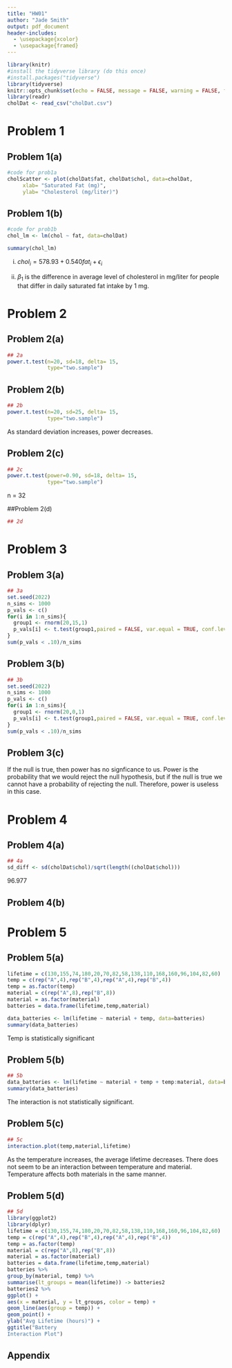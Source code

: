 ```yaml
---
title: "HW01"
author: "Jade Smith"
output: pdf_document
header-includes:
  - \usepackage{xcolor}
  - \usepackage{framed}
---
```


<!-- STUDENTS: change the "title" and "author" listed above
DO NOT EDIT THE SECTION BELOW -->
\colorlet{shadecolor}{gray!10}
```r
library(knitr)
#install the tidyverse library (do this once)
#install.packages("tidyverse")
library(tidyverse)
knitr::opts_chunk$set(echo = FALSE, message = FALSE, warning = FALSE, fig.width = 4, fig.height = 4, tidy = TRUE)
library(readr)
cholDat <- read_csv("cholDat.csv")
```
\newcommand{\hstart}{ \colorlet{shadecolor}{orange!20}
\begin{shaded} }
\newcommand{\hstop}{  \end{shaded} \colorlet{shadecolor}{gray!10}}
<!-- STUDENTS: DO NOT EDIT THE SECTION ABOVE 
start here, insert homework below -->

# Problem 1

## Problem 1(a)

\hstart

```r
#code for prob1a
cholScatter <- plot(cholDat$fat, cholDat$chol, data=cholDat,
     xlab= "Saturated Fat (mg)",
     ylab= "Cholesterol (mg/liter)")
```

\hstop

## Problem 1(b)

```r
#code for prob1b
chol_lm <- lm(chol ~ fat, data=cholDat)

```


\hstart

```r
summary(chol_lm)
```

(i) $chol_i = 578.93 + 0.540fat_i + \epsilon_i$  

(ii) $\beta_1$ is the difference in average level of cholesterol in mg/liter for people that differ in daily saturated fat intake by 1 mg.  


\hstop


# Problem 2

## Problem 2(a)

\hstart

```r
## 2a
power.t.test(n=20, sd=18, delta= 15,
             type="two.sample")
```


\hstop


## Problem 2(b)

\hstart


```r
## 2b
power.t.test(n=20, sd=25, delta= 15,
             type="two.sample")
```
As standard deviation increases, power decreases.  

\hstop

## Problem 2(c)

\hstart

```r
## 2c
power.t.test(power=0.90, sd=18, delta= 15,
             type="two.sample")
```
n = 32


\hstop


##Problem 2(d)


\hstart


```r
## 2d
```




\hstop

# Problem 3



## Problem 3(a)


\hstart

```r
## 3a
set.seed(2022)
n_sims <- 1000
p_vals <- c()
for(i in 1:n_sims){
  group1 <- rnorm(20,15,1) 
  p_vals[i] <- t.test(group1,paired = FALSE, var.equal = TRUE, conf.level = 0.90)$p.value
}
sum(p_vals < .10)/n_sims
```


\hstop

## Problem 3(b)


\hstart

```r
## 3b
set.seed(2022)
n_sims <- 1000
p_vals <- c()
for(i in 1:n_sims){
  group1 <- rnorm(20,0,1) 
  p_vals[i] <- t.test(group1,paired = FALSE, var.equal = TRUE, conf.level = 0.90)$p.value
}
sum(p_vals < .10)/n_sims
```


\hstop


## Problem 3(c)

\hstart

If the null is true, then power has no signficance to us. Power is the probability that we would reject the null hypothesis, but if the null is true we cannot have a probability of rejecting the null. Therefore, power is useless in this case.

\hstop

# Problem 4

## Problem 4(a)

\hstart


```r
## 4a
sd_diff <- sd(cholDat$chol)/sqrt(length((cholDat$chol)))
```
96.977

\hstop

## Problem 4(b)

\hstart



\hstop


# Problem 5

## Problem 5(a)

\hstart


```r
lifetime = c(130,155,74,180,20,70,82,58,138,110,168,160,96,104,82,60)
temp = c(rep("A",4),rep("B",4),rep("A",4),rep("B",4))
temp = as.factor(temp)
material = c(rep("A",8),rep("B",8))
material = as.factor(material)
batteries = data.frame(lifetime,temp,material)

data_batteries <- lm(lifetime ~ material + temp, data=batteries)
summary(data_batteries)
```
Temp is statistically significant

\hstop



## Problem 5(b)


\hstart

```r
## 5b
data_batteries <- lm(lifetime ~ material + temp + temp:material, data=batteries)
summary(data_batteries)
```
The interaction is not statistically significant.


\hstop


## Problem 5(c)


\hstart

```r
## 5c
interaction.plot(temp,material,lifetime)
```
As the temperature increases, the average lifetime decreases. There does not seem to be an interaction between temperature and material. Temperature affects both materials in the same manner.


\hstop

## Problem 5(d)


\hstart

```r
## 5d
library(ggplot2)
library(dplyr)
lifetime = c(130,155,74,180,20,70,82,58,138,110,168,160,96,104,82,60)
temp = c(rep("A",4),rep("B",4),rep("A",4),rep("B",4))
temp = as.factor(temp)
material = c(rep("A",8),rep("B",8))
material = as.factor(material)
batteries = data.frame(lifetime,temp,material)
batteries %>%
group_by(material, temp) %>%
summarise(lt_groups = mean(lifetime)) -> batteries2
batteries2 %>%
ggplot() +
aes(x = material, y = lt_groups, color = temp) +
geom_line(aes(group = temp)) +
geom_point() +
ylab("Avg Lifetime (hours)") +
ggtitle("Battery
Interaction Plot")  
```



\hstop




<!-- STUDENTS: STOP HERE
DO NOT EDIT THE SECTION BELOW -->

## Appendix

```r

```